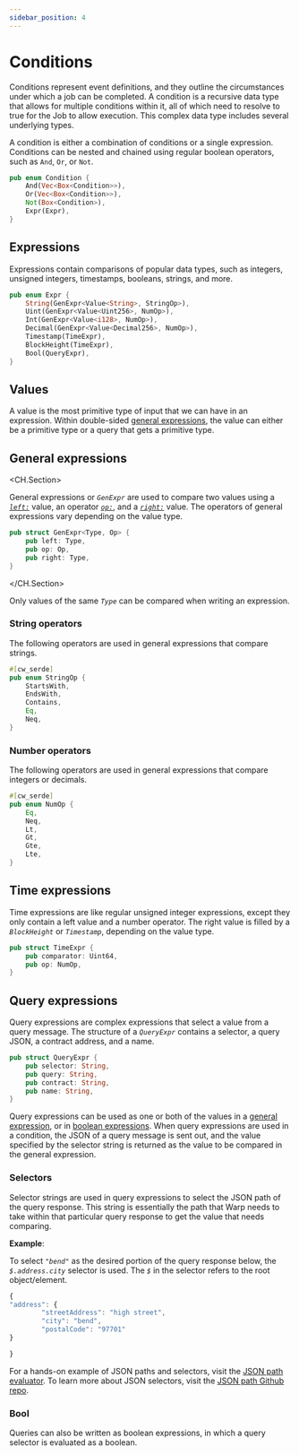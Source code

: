 ```yaml
---
sidebar_position: 4
---
```



# Conditions

Conditions represent event definitions, and they outline the circumstances under which a job can be completed. A condition is a recursive data type that allows for multiple conditions within it, all of which need to resolve to true for the Job to allow execution. This complex data type includes several underlying types.

A condition is either a combination of conditions or a single expression. Conditions can be nested and chained using regular boolean operators, such as `And`, `Or`, or `Not`. 

```rust
pub enum Condition {
    And(Vec<Box<Condition>>),
    Or(Vec<Box<Condition>>),
    Not(Box<Condition>),
    Expr(Expr),
}
```

## Expressions

Expressions contain comparisons of popular data types, such as integers, unsigned integers, timestamps, booleans, strings, and more.

```rust keeper.rs
pub enum Expr {
    String(GenExpr<Value<String>, StringOp>),
    Uint(GenExpr<Value<Uint256>, NumOp>),
    Int(GenExpr<Value<i128>, NumOp>),
    Decimal(GenExpr<Value<Decimal256>, NumOp>),
    Timestamp(TimeExpr),
    BlockHeight(TimeExpr),
    Bool(QueryExpr),
}
```

## Values

A value is the most primitive type of input that we can have in an expression. Within double-sided [general expressions](#general-expressions), the value can either be a primitive type or a query that gets a primitive type. 


## General expressions

<CH.Section>

General expressions or _`GenExpr`_ are used to compare two values using a [_`left:`_](focus://2) value, an operator [_`op:`_](focus://3), and a [_`right:`_](focus://4) value. The operators of general expressions vary depending on the value type. 

```rust keeper.rs
pub struct GenExpr<Type, Op> {
    pub left: Type,
    pub op: Op,
    pub right: Type,
}
```

</CH.Section>


<Admonition type="tip" icon="✅" title="Comparing values">

Only values of the same _`Type`_ can be compared when writing an expression. 

</Admonition>



### String operators

The following operators are used in general expressions that compare strings. 

```rust keeper.rs
#[cw_serde]
pub enum StringOp {
    StartsWith,
    EndsWith,
    Contains,
    Eq,
    Neq,
}
```

### Number operators

The following operators are used in general expressions that compare integers or decimals. 

```rust keeper.rs
#[cw_serde]
pub enum NumOp {
    Eq,
    Neq,
    Lt,
    Gt,
    Gte,
    Lte,
}
```

## Time expressions

Time expressions are like regular unsigned integer expressions, except they only contain a left value and a number operator. The right value is filled by a _`BlockHeight`_ or _`Timestamp`_, depending on the value type.

```rust keeper.rs
pub struct TimeExpr {
    pub comparator: Uint64,
    pub op: NumOp,
}
```


## Query expressions

Query expressions are complex expressions that select a value from a query message. The structure of a _`QueryExpr`_ contains a selector, a query JSON, a contract address, and a name. 

```rust keeper.rs
pub struct QueryExpr {
    pub selector: String,
    pub query: String,
    pub contract: String,
    pub name: String,
}
```

Query expressions can be used as one or both of the values in a [general expression](#general-expressions), or in [boolean expressions](#bool). When query expressions are used in a condition, the JSON of a query message is sent out, and the value specified by the selector string is returned as the value to be compared in the general expression. 

### Selectors

Selector strings are used in query expressions to select the JSON path of the query response. This string is essentially the path that Warp needs to take within that particular query response to get the value that needs comparing. 

**Example**:

To select _`"bend"`_ as the desired portion of the query response below, the _`$.address.city`_ selector is used. The _`$`_ in the selector refers to the root object/element. 

```javascript example.json
{
"address": {
        "streetAddress": "high street",
        "city": "bend",
        "postalCode": "97701"
}

}
```

For a hands-on example of JSON paths and selectors, visit the [JSON path evaluator](https://jsonpath.com/).
To learn more about JSON selectors, visit the [JSON path Github repo](https://github.com/json-path/JsonPath). 

### Bool

Queries can also be written as boolean expressions, in which a query selector is evaluated as a boolean. 
